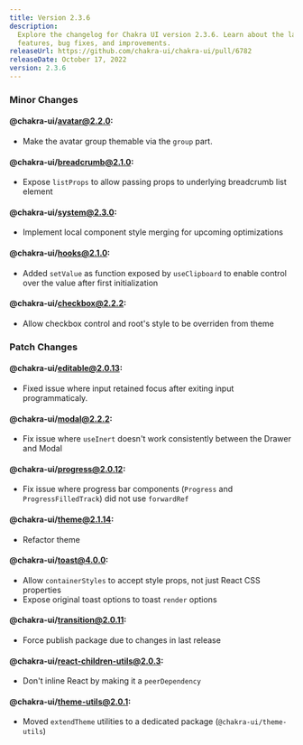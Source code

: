 ```yaml
---
title: Version 2.3.6
description:
  Explore the changelog for Chakra UI version 2.3.6. Learn about the latest
  features, bug fixes, and improvements.
releaseUrl: https://github.com/chakra-ui/chakra-ui/pull/6782
releaseDate: October 17, 2022
version: 2.3.6
---
```


### Minor Changes

#### @chakra-ui/avatar@2.2.0:

- Make the avatar group themable via the `group` part.

#### @chakra-ui/breadcrumb@2.1.0:

- Expose `listProps` to allow passing props to underlying breadcrumb list
  element

#### @chakra-ui/system@2.3.0:

- Implement local component style merging for upcoming optimizations

#### @chakra-ui/hooks@2.1.0:

- Added `setValue` as function exposed by `useClipboard` to enable control over
  the value after first initialization

#### @chakra-ui/checkbox@2.2.2:

- Allow checkbox control and root's style to be overriden from theme

### Patch Changes

#### @chakra-ui/editable@2.0.13:

- Fixed issue where input retained focus after exiting input programmaticaly.

#### @chakra-ui/modal@2.2.2:

- Fix issue where `useInert` doesn't work consistently between the Drawer and
  Modal

#### @chakra-ui/progress@2.0.12:

- Fix issue where progress bar components (`Progress` and `ProgressFilledTrack`)
  did not use `forwardRef`

#### @chakra-ui/theme@2.1.14:

- Refactor theme

#### @chakra-ui/toast@4.0.0:

- Allow `containerStyles` to accept style props, not just React CSS properties
- Expose original toast options to toast `render` options

#### @chakra-ui/transition@2.0.11:

- Force publish package due to changes in last release

#### @chakra-ui/react-children-utils@2.0.3:

- Don't inline React by making it a `peerDependency`

#### @chakra-ui/theme-utils@2.0.1:

- Moved `extendTheme` utilities to a dedicated package
  (`@chakra-ui/theme-utils`)
